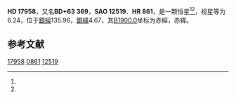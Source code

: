 {{Starbox begin
| name = HD 17958
}}
{{Starbox observe
| epoch = [[J2000.0|J2000.0]]
| constell = {{星座名待查}}<ref name=SIMBAD>{{cite web
 | url=http://simbad.u-strasbg.fr/simbad/sim-id?Ident=HR+861
 | title=Pulsating variable Star
 | publisher=Centre de Données astronomiques de Strasbourg
 | work=SIMBAD
 | accessdate=2012-07-13
 | archive-date=2016-03-16
 | archive-url=https://web.archive.org/web/20160316195459/http://simbad.u-strasbg.fr/simbad/sim-id?Ident=HR+861
 | dead-url=no
 }}</ref><ref name=DATA>{{cite web
 | url=http://vizier.u-strasbg.fr/viz-bin/VizieR-5?-out.add=.&-source=5050&-corr=PK=HR&-out.max=9999&HR=861
 | title=VizieR Detailed Page
 | accessdate=2012-07-13
 | archive-date=2016-03-05
 | archive-url=https://web.archive.org/web/20160305080652/http://vizier.u-strasbg.fr/viz-bin/VizieR-5?-out.add=.&-source=5050&-corr=PK=HR&-out.max=9999&HR=861
 | dead-url=no
 }}</ref>
| 星官 = 
| ra = {{RA|2|56|24.8}}<ref name=SIMBAD /><ref name=DATA />
| dec = {{DEC|+64|19|57}}<ref name=SIMBAD /><ref name=DATA />
| appmag_v = 6.24<ref name=SIMBAD /><ref name=DATA />
}}
{{Starbox character
| class = K3Ib<ref name=SIMBAD /><ref name=DATA />
| b-v = 2.03<ref name=SIMBAD /><ref name=DATA />
| u-b = 2.41<ref name=SIMBAD /><ref name=DATA />
| r-i = <ref name=SIMBAD /><ref name=DATA />
| variable = 
}}
{{Starbox astrometry
| radial_v = 2.41
| prop_mo_ra = -22
| parallax = 
| p_error = 
}}
{{Starbox catalog
| names =BD+63 369，[[SAO星表|SAO]] 12519，[[HD星表|HD]] 17958，[[HR星表|HR]] 861}}
{{Starbox reference |Simbad=HR+861}}
{{Starbox end}}

'''HD 17958'''，又名'''BD+63 369'''，'''SAO 12519'''、'''HR 861'''，是一颗恒星<ref name=SIMBAD /><ref name=DATA />，视星等为6.24，位于[[銀道座標系|銀經]]135.96，[[銀道座標系|銀緯]]4.67，其[[B1900.0|B1900.0]]坐标为赤經{{RA|2|48|9.2}}，赤緯{{DEC|+63|4.67|33}}。

== 参考文献 ==
{{reflist}}

{{star-stub}}

[[Category:HD和HDE天體|17958]]
[[Category:HR天體|0861]]
[[Category:SAO天體|12519]]